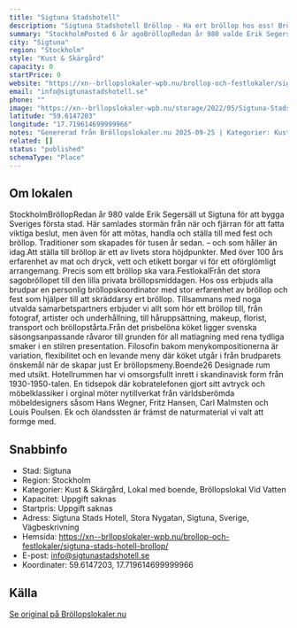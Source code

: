 ```yaml
---
title: "Sigtuna Stadshotell"
description: "Sigtuna Stadshotell Bröllop - Ha ert bröllop hos oss! Bröllopslokal Sigtuna. Skicka gärna en förfrågan så hjälper vi Er!"
summary: "StockholmPosted 6 år agoBröllopRedan år 980 valde Erik Segersäll ut Sigtuna för att bygga Sveriges första stad. Här samlades stormän från när och fjärran för att fatta viktiga beslut, men även för…"
city: "Sigtuna"
region: "Stockholm"
style: "Kust & Skärgård"
capacity: 0
startPrice: 0
website: "https://xn--brllopslokaler-wpb.nu/brollop-och-festlokaler/sigtuna-stads-hotell-brollop/"
email: "info@sigtunastadshotell.se"
phone: ""
image: "https://xn--brllopslokaler-wpb.nu/storage/2022/05/Sigtuna-Stads-Hotell-festvaning-festlokal-i-stockholm-1.webp"
latitude: "59.6147203"
longitude: "17.719614699999966"
notes: "Genererad från Bröllopslokaler.nu 2025-09-25 | Kategorier: Kust & Skärgård, Lokal med boende, Bröllopslokal Vid Vatten"
related: []
status: "published"
schemaType: "Place"
---
```


## Om lokalen

StockholmBröllopRedan år 980 valde Erik Segersäll ut Sigtuna för att bygga Sveriges första stad. Här samlades stormän från när och fjärran för att fatta viktiga beslut, men även för att mötas, handla och ställa till med fest och bröllop. Traditioner som skapades för tusen år sedan. – och som håller än idag.Att ställa till bröllop är ett av livets stora höjdpunkter. Med över 100 års erfarenhet av mat och dryck, vett och etikett borgar vi för ett oförglömligt arrangemang. Precis som ett bröllop ska vara.FestlokalFrån det stora sagobröllopet till den lilla privata bröllopsmiddagen. Hos oss erbjuds alla brudpar en personlig bröllopskoordinator med stor erfarenhet av bröllop och fest som hjälper till att skräddarsy ert bröllop. Tillsammans med noga utvalda samarbetspartners erbjuder vi allt som hör ett bröllop till, från fotograf, artister och underhållning, till håruppsättning, makeup, florist, transport och bröllopstårta.Från det prisbelöna köket ligger svenska säsongsanpassande råvaror till grunden för all matlagning med rena tydliga smaker i en stilren presentation. Filosofin bakom menykompositionerna är variation, flexibilitet och en levande meny där köket utgår i från brudparets önskemål när de skapar just Er bröllopsmeny.Boende26 Designade rum med utsikt. Hotellrummen har vi omsorgsfullt inrett i skandinavisk form från 1930-1950-talen. En tidsepok där kobratelefonen gjort sitt avtryck och möbelklassiker i orginal möter nytillverkat från världsberömda möbeldesigners såsom Hans Wegner, Fritz Hansen, Carl Malmsten och Louis Poulsen. Ek och ölandssten är främst de naturmaterial vi valt att formge med.

## Snabbinfo

- Stad: Sigtuna
- Region: Stockholm
- Kategorier: Kust & Skärgård, Lokal med boende, Bröllopslokal Vid Vatten
- Kapacitet: Uppgift saknas
- Startpris: Uppgift saknas
- Adress: Sigtuna Stads Hotell, Stora Nygatan, Sigtuna, Sverige, Vägbeskrivning
- Hemsida: https://xn--brllopslokaler-wpb.nu/brollop-och-festlokaler/sigtuna-stads-hotell-brollop/
- E-post: info@sigtunastadshotell.se
- Koordinater: 59.6147203, 17.719614699999966

## Källa

[Se original på Bröllopslokaler.nu](https://xn--brllopslokaler-wpb.nu/brollop-och-festlokaler/sigtuna-stads-hotell-brollop/)
